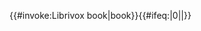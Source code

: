 <includeonly>{{#invoke:Librivox book|book}}{{#ifeq:{{NAMESPACENUMBER}}|0||}}</includeonly><noinclude>{{Documentation}}</noinclude>